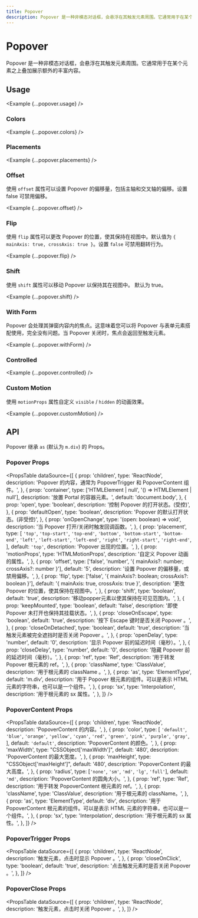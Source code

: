 ```yaml
---
title: Popover
description: Popover 是一种非模态对话框，会悬浮在其触发元素周围。它通常用于在某个元素之上叠加展示额外的丰富内容。
---
```



# Popover

Popover 是一种非模态对话框，会悬浮在其触发元素周围。它通常用于在某个元素之上叠加展示额外的丰富内容。

<ComponentLinks component='popover' />

## Usage

<Example {...popover.usage} />

### Colors

<Example {...popover.colors} />

### Placements

<Example {...popover.placements} />

### Offset

使用 `offset` 属性可以设置 Popover 的偏移量，包括主轴和交叉轴的偏移。设置 false 可禁用偏移。

<Example {...popover.offset} />

### Flip

使用 `flip` 属性可以更改 Popover 的位置，使其保持在视图中。默认值为 `{ mainAxis: true, crossAxis: true }`。设置 `false` 可禁用翻转行为。

<Example {...popover.flip} />

### Shift

使用 `shift` 属性可以移动 Popover 以保持其在视图中。 默认为 true。

<Example {...popover.shift} />

### With Form

Popover 会处理其弹窗内容内的焦点。这意味着您可以将 Popover 与表单元素搭配使用，完全没有问题。当 Popover 关闭时，焦点会返回至触发元素。

<Example {...popover.withForm} />

### Controlled

<Example {...popover.controlled} />

### Custom Motion

使用 `motionProps` 属性自定义 `visible` / `hidden` 的动画效果。

<Example {...popover.customMotion} />

## API

Popover 继承 `as` (默认为 `m.div`) 的 Props。

### Popover Props

<PropsTable
  dataSource={[
    {
      prop: 'children',
      type: 'ReactNode',
      description:
        'Popover 的内容，通常为 PopoverTrigger 和 PopoverContent 组件。',
    },
    {
      prop: 'container',
      type: ['HTMLElement | null', '() => HTMLElement | null'],
      description: '放置 Portal 的容器元素。',
      default: 'document.body',
    },
    {
      prop: 'open',
      type: 'boolean',
      description: '控制 Popover 的打开状态。(受控)',
    },
    {
      prop: 'defaultOpen',
      type: 'boolean',
      description: 'Popover 的默认打开状态。(非受控)',
    },
    {
      prop: 'onOpenChange',
      type: '(open: boolean) => void',
      description: '当 Popover 打开/关闭时触发回调函数。',
    },
    {
      prop: 'placement',
      type: [
        `'top'`,
        `'top-start'`,
        `'top-end'`,
        `'bottom'`,
        `'bottom-start'`,
        `'bottom-end'`,
        `'left'`,
        `'left-start'`,
        `'left-end'`,
        `'right'`,
        `'right-start'`,
        `'right-end'`,
      ],
      default: `'top'`,
      description: 'Popover 出现的位置。',
    },
    {
      prop: 'motionProps',
      type: 'HTMLMotionProps',
      description: '自定义 Popover 动画的属性。',
    },
    {
      prop: 'offset',
      type: ['false', 'number', '{ mainAxis?: number; crossAxis?: number }'],
      default: '5',
      description: '设置 Popover 的偏移量，或禁用偏移。',
    },
    {
      prop: 'flip',
      type: ['false', '{ mainAxis?: boolean; crossAxis?: boolean }'],
      default: '{ mainAxis: true, crossAxis: true }',
      description: '更改 Popover 的位置，使其保持在视图中。',
    },
    {
      prop: 'shift',
      type: 'boolean',
      default: 'true',
      description: '移动popper元素以使其保持在可见范围内。',
    },
    {
      prop: 'keepMounted',
      type: 'boolean',
      default: 'false',
      description: '即使 Popover 未打开也保持其挂载状态。',
    },
    {
      prop: 'closeOnEscape',
      type: 'boolean',
      default: 'true',
      description: '按下 Escape 键时是否关闭 Popover 。',
    },
    {
      prop: 'closeOnDetached',
      type: 'boolean',
      default: 'true',
      description: '当触发元素被完全遮挡时是否关闭 Popover 。',
    },
    {
      prop: 'openDelay',
      type: 'number',
      default: '0',
      description: '显示 Popover 前的延迟时间（毫秒）。',
    },
    {
      prop: 'closeDelay',
      type: 'number',
      default: '0',
      description: '隐藏 Popover 前的延迟时间（毫秒）。',
    },
    {
      prop: 'ref',
      type: 'Ref',
      description: '用于转发 Popover 根元素的 ref。',
    },
    {
      prop: 'className',
      type: 'ClassValue',
      description: '用于根元素的 className 。',
    },
    {
      prop: 'as',
      type: 'ElementType',
      default: 'm.div',
      description:
        '用于 Popover 根元素的组件。可以是表示 HTML 元素的字符串，也可以是一个组件。',
    },
    {
      prop: 'sx',
      type: 'Interpolation',
      description: '用于根元素的 sx 属性。',
    },
  ]}
/>

### PopoverContent Props

<PropsTable
  dataSource={[
    {
      prop: 'children',
      type: 'ReactNode',
      description: 'PopoverContent 的内容。',
    },
    {
      prop: 'color',
      type: [
        `'default'`,
        `'blue'`,
        `'orange'`,
        `'yellow'`,
        `'cyan'`,
        `'red'`,
        `'green'`,
        `'pink'`,
        `'purple'`,
        `'gray'`,
      ],
      default: `'default'`,
      description: 'PopoverContent 的颜色。',
    },
    {
      prop: 'maxWidth',
      type: "CSSObject['maxWidth']",
      default: '480',
      description: 'PopoverContent 的最大宽度。',
    },
    {
      prop: 'maxHeight',
      type: "CSSObject['maxHeight']",
      default: '480',
      description: 'PopoverContent 的最大高度。',
    },
    {
      prop: 'radius',
      type: [`'none'`, `'sm'`, `'md'`, `'lg'`, `'full'`],
      default: `'md'`,
      description: 'PopoverContent 的圆角大小。',
    },
    {
      prop: 'ref',
      type: 'Ref',
      description: '用于转发 PopoverContent 根元素的 ref。',
    },
    {
      prop: 'className',
      type: 'ClassValue',
      description: '用于根元素的 className。',
    },
    {
      prop: 'as',
      type: 'ElementType',
      default: 'div',
      description:
        '用于 PopoverContent 根元素的组件。可以是表示 HTML 元素的字符串，也可以是一个组件。',
    },
    {
      prop: 'sx',
      type: 'Interpolation',
      description: '用于根元素的 sx 属性。',
    },
  ]}
/>

### PopoverTrigger Props

<PropsTable
  dataSource={[
    {
      prop: 'children',
      type: 'ReactNode',
      description: '触发元素，点击时显示 Popover 。',
    },
    {
      prop: 'closeOnClick',
      type: 'boolean',
      default: 'true',
      description: '点击触发元素时是否关闭 Popover 。',
    },
  ]}
/>

### PopoverClose Props

<PropsTable
  dataSource={[
    {
      prop: 'children',
      type: 'ReactNode',
      description: '触发元素，点击时关闭 Popover 。',
    },
  ]}
/>
